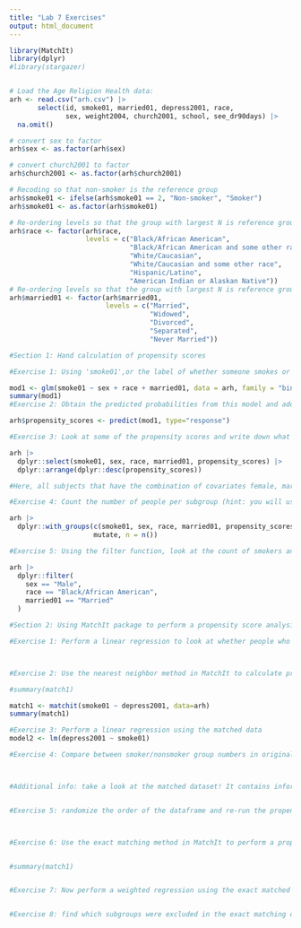```yaml
---
title: "Lab 7 Exercises"
output: html_document
---
```


```r
library(MatchIt)
library(dplyr)
#library(stargazer)


# Load the Age Religion Health data:
arh <- read.csv("arh.csv") |>
       select(id, smoke01, married01, depress2001, race,
              sex, weight2004, church2001, school, see_dr90days) |>
  na.omit()

# convert sex to factor
arh$sex <- as.factor(arh$sex)

# convert church2001 to factor
arh$church2001 <- as.factor(arh$church2001)

# Recoding so that non-smoker is the reference group
arh$smoke01 <- ifelse(arh$smoke01 == 2, "Non-smoker", "Smoker")
arh$smoke01 <- as.factor(arh$smoke01)

# Re-ordering levels so that the group with largest N is reference group
arh$race <- factor(arh$race,
                   levels = c("Black/African American",
                              "Black/African American and some other race",
                              "White/Caucasian",
                              "White/Caucasian and some other race",
                              "Hispanic/Latino",
                              "American Indian or Alaskan Native"))
# Re-ordering levels so that the group with largest N is reference group
arh$married01 <- factor(arh$married01,
                        levels = c("Married",
                                   "Widowed",
                                   "Divorced",
                                   "Separated",
                                   "Never Married"))

```

```r
#Section 1: Hand calculation of propensity scores

#Exercise 1: Using 'smoke01',or the label of whether someone smokes or not as the treatment, and sex, race, and marital status married01 as covariates, create a logistic regression model.

mod1 <- glm(smoke01 ~ sex + race + married01, data = arh, family = "binomial")
summary(mod1)
#Exercise 2: Obtain the predicted probabilities from this model and add as a new column to the arh dataset

arh$propensity_scores <- predict(mod1, type="response")

#Exercise 3: Look at some of the propensity scores and write down what they would mean in this context

arh |> 
  dplyr::select(smoke01, sex, race, married01, propensity_scores) |> 
  dplyr::arrange(dplyr::desc(propensity_scores))

#Here, all subjects that have the combination of covariates female, married, Black/African American have about a 9% chance to be smokers

#Exercise 4: Count the number of people per subgroup (hint: you will use group_by function)

arh |> 
  dplyr::with_groups(c(smoke01, sex, race, married01, propensity_scores),
                     mutate, n = n())

#Exercise 5: Using the filter function, look at the count of smokers and nonsmokers in the male, Black/African American, Married subgroup.

arh |> 
  dplyr::filter(
    sex == "Male",
    race == "Black/African American",
    married01 == "Married"
  )
```

```r
#Section 2: Using MatchIt package to perform a propensity score analysis

#Exercise 1: Perform a linear regression to look at whether people who smoke cigarettes differ from non-smokers on the depression variable



#Exercise 2: Use the nearest neighbor method in MatchIt to calculate propensity scores and propensity score match across individuals.

#summary(match1)

match1 <- matchit(smoke01 ~ depress2001, data=arh)
summary(match1)

#Exercise 3: Perform a linear regression using the matched data
model2 <- lm(depress2001 ~ smoke01)

#Exercise 4: Compare between smoker/nonsmoker group numbers in original versus the matched dataset



#Additional info: take a look at the matched dataset! It contains information about subclasses that are matched, distance, etc.


#Exercise 5: randomize the order of the dataframe and re-run the propensity score analysis above (including the linear regression portion)



#Exercise 6: Use the exact matching method in MatchIt to perform a propensity score analysis (include the linear regression from the new matched data)


#summary(match1)


#Exercise 7: Now perform a weighted regression using the exact matched dataset


#Exercise 8: find which subgroups were excluded in the exact matching data. You will use a number of functions from dplyr including: distinct() which pulls unique values of a combination of columns, mutate() which creates a new column, and pull(), which is similar to $ but works better as part of the %>% pipeline.setdiff() will also be used to find differences between two sets.

```



